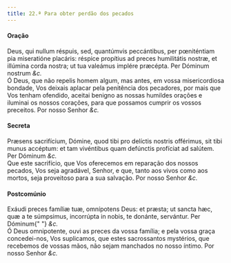 ```yaml
---
title: 22.ª Para obter perdão dos pecados
---
```


<h4 class="text-center">Oração</h4>
<div class="container-fluid">
  <div class="row">
    <div class="col-6 dropcaps text-justify">
      Deus, qui nullum réspuis, sed, quantúmvis peccántibus, per pœniténtiam pia
      miseratióne placáris: réspice propítius ad preces humilitátis nostræ, et
      illúmina corda nostra; ut tua valeámus implére præcépta. Per Dóminum
      nostrum <em>&c.</em>
    </div>
    <div class="col-6 dropcaps text-justify">
      Ó Deus, que não repelis homem algum, mas antes, em vossa misericordiosa
      bondade, Vos deixais aplacar pela penitência dos pecadores, por mais que
      Vos tenham ofendido, aceitai benigno as nossas humildes orações e iluminai
      os nossos corações, para que possamos cumprir os vossos preceitos. Por
      nosso Senhor <em>&c.</em>
    </div>
  </div>
</div>

<h4 class="text-center">Secreta</h4>
<div class="container-fluid">
  <div class="row">
    <div class="col-6 dropcaps text-justify">
      Præsens sacrifícium, Dómine, quod tibi pro delíctis nostris offérimus, sit
      tibi munus accéptum: et tam vivéntibus quam defúnctis profíciat ad
      salútem. Per Dóminum <em>&c.</em>
    </div>
    <div class="col-6 dropcaps text-justify">
      Que este sacrifício, que Vos oferecemos em reparação dos nossos pecados,
      Vos seja agradável, Senhor, e que, tanto aos vivos como aos mortos, seja
      proveitoso para a sua salvação. Por nosso Senhor <em>&c.</em>
    </div>
  </div>
</div>

<h4 class="text-center">Postcomúnio</h4>
<div class="container-fluid">
  <div class="row">
    <div class="col-6 dropcaps text-justify">
      Exáudi preces famíliæ tuæ, omnípotens Deus: et præsta; ut sancta hæc, quæ
      a te súmpsimus, incorrúpta in nobis, te donánte, servántur. Per Dóminum{" "}
      <em>&c.</em>
    </div>
    <div class="col-6 dropcaps text-justify">
      Ó Deus omnipotente, ouvi as preces da vossa família; e pela vossa graça
      concedei-nos, Vos suplicamos, que estes sacrossantos mystérios, que
      recebemos de vossas mãos, não sejam manchados no nosso íntimo. Por nosso
      Senhor <em>&c.</em>
    </div>
  </div>
</div>

